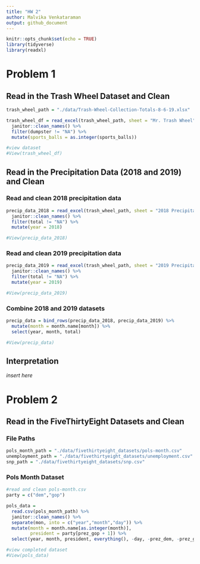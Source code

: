 ```yaml
---
title: "HW 2"
author: Malvika Venkataraman
output: github_document
---
```


```r
knitr::opts_chunk$set(echo = TRUE)
library(tidyverse)
library(readxl)
```

# Problem 1

## Read in the Trash Wheel Dataset and Clean
```r
trash_wheel_path = "./data/Trash-Wheel-Collection-Totals-8-6-19.xlsx"

trash_wheel_df = read_excel(trash_wheel_path, sheet = "Mr. Trash Wheel", range = "A2:N408") %>%
  janitor::clean_names() %>%
  filter(dumpster != "NA") %>%
  mutate(sports_balls = as.integer(sports_balls))

#view dataset
#View(trash_wheel_df)
```

## Read in the Precipitation Data (2018 and 2019) and Clean

### Read and clean 2018 precipitation data
```r
precip_data_2018 = read_excel(trash_wheel_path, sheet = "2018 Precipitation", range = "A2:B14") %>%
  janitor::clean_names() %>%
  filter(total != "NA") %>%
  mutate(year = 2018)

#View(precip_data_2018)
```

### Read and clean 2019 precipitation data
```r
precip_data_2019 = read_excel(trash_wheel_path, sheet = "2019 Precipitation", range = "A2:B14") %>%
  janitor::clean_names() %>%
  filter(total != "NA") %>%
  mutate(year = 2019)

#View(precip_data_2019)
```

### Combine 2018 and 2019 datasets
```r
precip_data = bind_rows(precip_data_2018, precip_data_2019) %>%
  mutate(month = month.name[month]) %>%
  select(year, month, total)

#View(precip_data)
```

## Interpretation

*insert here*

# Problem 2

## Read in the FiveThirtyEight Datasets and Clean

### File Paths
```r
pols_month_path = "./data/fivethirtyeight_datasets/pols-month.csv"
unemployment_path = "./data/fivethirtyeight_datasets/unemployment.csv"
snp_path = "./data/fivethirtyeight_datasets/snp.csv"
```

### Pols Month Dataset
```r
#read and clean pols-month.csv
party = c("dem","gop")

pols_data =
  read.csv(pols_month_path) %>%
  janitor::clean_names() %>%
  separate(mon, into = c("year","month","day")) %>%
  mutate(month = month.name[as.integer(month)],
         president = party[prez_gop + 1]) %>%
  select(year, month, president, everything(), -day, -prez_dem, -prez_gop)

#view completed dataset
#View(pols_data)
```

